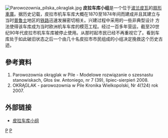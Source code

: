 {{tone|time=2012-05-26T14:38:02+00:00}}
[[File:Parowozownia_pilska_okraglak.jpg|thumb]]
'''皮拉车库小组'''是一个位于[[波兰|波兰]][[皮瓦|皮瓦]]的[[扇形車庫|扇形車庫]]。据历史记载，皮拉市机车车库大概在1870至1874年间而建成并且其建立与当时[[普鲁士|普鲁士]]地区的[[铁路|铁路]]迅速发展密切相关。兴建过程中采用的一些非典型设计 方法使得该车库成为当时欧洲机车车库的模范工程。经过一百多年营运，截至20世纪90年代皮拉市机车车库被停止使用。从那时起市民已经不再重视它了。看到车库处于如此破旧状态之后一个由几十名皮拉市市民组成的小组决定挽救这个历史古迹。

== 參考資料 ==
#Parowozownia okrąglak w Pile - Modelowe rozwiązanie o szesnastu stanowiskach, Głos św. Antoniego, nr 7 (39), lipiec-sierpień 2008.
#OKRĄGLAK - parowozownia w Pile Kronika Wielkopolski, Nr 4(124) rok 2007.

== 外部链接 ==
* [http://parowozownia.pilska.prv.pl/ 皮拉车库小组] {{Wayback|url=http://parowozownia.pilska.prv.pl/ |date=20090302100707 }}

[[Category:鐵路扇形車庫|P]]
[[Category:德國鐵路基礎設施|P]]